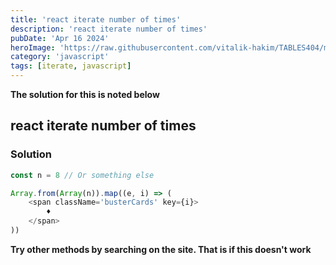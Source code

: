 ```yaml
---
title: 'react iterate number of times'
description: 'react iterate number of times'
pubDate: 'Apr 16 2024'
heroImage: 'https://raw.githubusercontent.com/vitalik-hakim/TABLES404/main/error_b/JavaScript.png'
category: 'javascript'
tags: [iterate, javascript]
---
```


**The solution for this is noted below**

## react iterate number of times

### Solution

```javascript
const n = 8 // Or something else

Array.from(Array(n)).map((e, i) => (
	<span className='busterCards' key={i}>
		♦
	</span>
))
```

**Try other methods by searching on the site. That is if this doesn't work**
